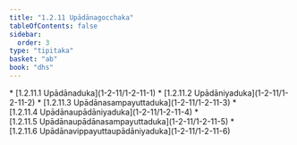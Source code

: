 ```yaml
---
title: "1.2.11 Upādānagocchaka"
tableOfContents: false
sidebar:
  order: 3
type: "tipitaka"
basket: "ab"
book: "dhs"
---
```



<DynamicBreadcrumb />



<TableOfContents book="dhs" section="1.2.11">
* [1.2.11.1 Upādānaduka](1-2-11/1-2-11-1)
* [1.2.11.2 Upādāniyaduka](1-2-11/1-2-11-2)
* [1.2.11.3 Upādānasampayuttaduka](1-2-11/1-2-11-3)
* [1.2.11.4 Upādānaupādāniyaduka](1-2-11/1-2-11-4)
* [1.2.11.5 Upādānaupādānasampayuttaduka](1-2-11/1-2-11-5)
* [1.2.11.6 Upādānavippayuttaupādāniyaduka](1-2-11/1-2-11-6)
</TableOfContents>